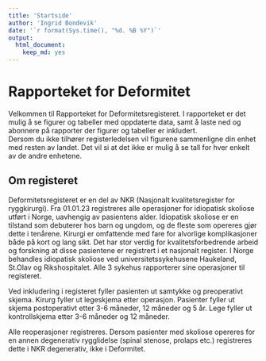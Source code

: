 ```yaml
---
title: 'Startside'
author: 'Ingrid Bondevik'
date: '`r format(Sys.time(), "%d. %B %Y")`'
output: 
  html_document: 
    keep_md: yes
---
```


# Rapporteket for Deformitet
Velkommen til Rapporteket for Deformitetsregisteret. I rapporteket er det mulig å se figurer og tabeller med oppdaterte data, samt å laste ned og abonnere på rapporter der figurer og tabeller er inkludert.  
Dersom du ikke tilhører registerledelsen vil figurene sammenligne din enhet med resten av landet. Det vil si at det ikke er mulig å se tall for hver enkelt av de andre enhetene.

## Om registeret
Deformitetsregisteret er en del av NKR (Nasjonalt kvalitetsregister for ryggkirurgi). Fra 01.01.23 registreres alle operasjoner for idiopatisk skoliose utført i Norge, uavhengig av pasientens alder. Idiopatisk skoliose er en tilstand som debuterer hos barn og ungdom, og de fleste som opereres gjør dette i tenårene. Kirurgi er omfattende med fare for alvorlige komplikasjoner både på kort og lang sikt. Det har stor verdig for kvalitetsforbedrende arbeid og forskning at disse pasientene er registrert i et nasjonalt register. I Norge behandles idiopatisk skoliose ved universitetssykehusene Haukeland, St.Olav og Rikshospitalet. Alle 3 sykehus rapporterer sine operasjoner til registeret. 

Ved inkludering i registeret fyller pasienten ut samtykke og preoperativt skjema. Kirurg fyller ut legeskjema etter operasjon. Pasienter fyller ut skjema postoperativt etter 3-6 måneder, 12 måneder og 5 år. Lege fyller ut kontrollskjema etter 3-6 måneder og 12 måneder. 

Alle reoperasjoner registreres. Dersom pasienter med skoliose opereres for en annen degenerativ rygglidelse (spinal stenose, prolaps etc.) registreres dette i NKR degenerativ, ikke i Deformitet.
